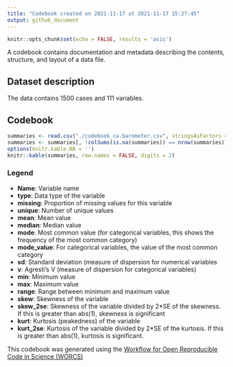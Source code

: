 ```yaml
---
title: "Codebook created on 2021-11-17 at 2021-11-17 15:27:45"
output: github_document
---
```


```r
knitr::opts_chunk$set(echo = FALSE, results = 'asis')
```


A codebook contains documentation and metadata describing the contents, structure, and layout of a data file.

## Dataset description
The data contains 1500 cases and 111 variables.

## Codebook

```r
summaries <- read.csv("./codebook_ca.barometer.csv", stringsAsFactors = FALSE)
summaries <- summaries[, !colSums(is.na(summaries)) == nrow(summaries)]
options(knitr.kable.NA = '')
knitr::kable(summaries, row.names = FALSE, digits = 2)
```

### Legend

* __Name__: Variable name
* __type__: Data type of the variable
* __missing__: Proportion of missing values for this variable
* __unique__: Number of unique values
* __mean__: Mean value
* __median__: Median value
* __mode__: Most common value (for categorical variables, this shows the frequency of the most common category)
* **mode_value**: For categorical variables, the value of the most common category
* __sd__: Standard deviation (measure of dispersion for numerical variables
* __v__: Agresti's V (measure of dispersion for categorical variables)
* __min__: Minimum value
* __max__: Maximum value
* __range__: Range between minimum and maximum value
* __skew__: Skewness of the variable
* __skew_2se__: Skewness of the variable divided by 2*SE of the skewness. If this is greater than abs(1), skewness is significant
* __kurt__: Kurtosis (peakedness) of the variable
* __kurt_2se__: Kurtosis of the variable divided by 2*SE of the kurtosis. If this is greater than abs(1), kurtosis is significant.

This codebook was generated using the [Workflow for Open Reproducible Code in Science (WORCS)](https://osf.io/zcvbs/)
